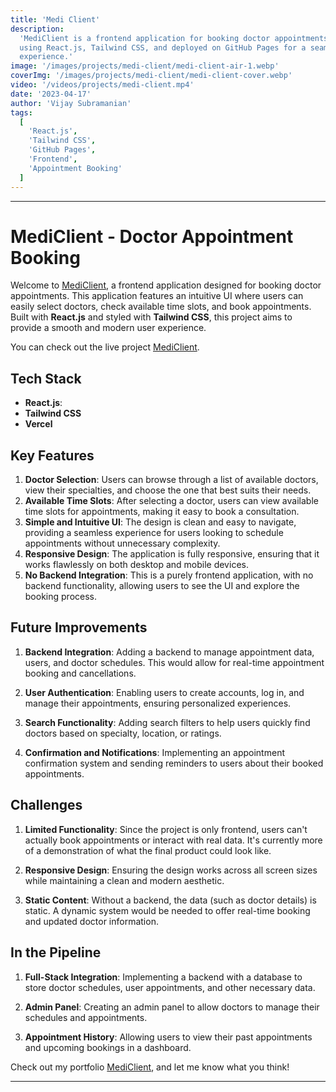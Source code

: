 ```yaml
---
title: 'Medi Client'
description:
  'MediClient is a frontend application for booking doctor appointments. Built
  using React.js, Tailwind CSS, and deployed on GitHub Pages for a seamless user
  experience.'
image: '/images/projects/medi-client/medi-client-air-1.webp'
coverImg: '/images/projects/medi-client/medi-client-cover.webp'
video: '/videos/projects/medi-client.mp4'
date: '2023-04-17'
author: 'Vijay Subramanian'
tags:
  [
    'React.js',
    'Tailwind CSS',
    'GitHub Pages',
    'Frontend',
    'Appointment Booking'
  ]
---
```


---

# MediClient - Doctor Appointment Booking

Welcome to [MediClient](https://vs-medi-client.vercel.app/), a frontend
application designed for booking doctor appointments. This application features
an intuitive UI where users can easily select doctors, check available time
slots, and book appointments. Built with **React.js** and styled with **Tailwind
CSS**, this project aims to provide a smooth and modern user experience.

You can check out the live project
[MediClient](https://vs-medi-client.vercel.app/).

## Tech Stack

- **React.js**:
- **Tailwind CSS**
- **Vercel**

## Key Features

1. **Doctor Selection**: Users can browse through a list of available doctors,
   view their specialties, and choose the one that best suits their needs.
2. **Available Time Slots**: After selecting a doctor, users can view available
   time slots for appointments, making it easy to book a consultation.
3. **Simple and Intuitive UI**: The design is clean and easy to navigate,
   providing a seamless experience for users looking to schedule appointments
   without unnecessary complexity.
4. **Responsive Design**: The application is fully responsive, ensuring that it
   works flawlessly on both desktop and mobile devices.
5. **No Backend Integration**: This is a purely frontend application, with no
   backend functionality, allowing users to see the UI and explore the booking
   process.

## Future Improvements

1. **Backend Integration**: Adding a backend to manage appointment data, users,
   and doctor schedules. This would allow for real-time appointment booking and
   cancellations.

2. **User Authentication**: Enabling users to create accounts, log in, and
   manage their appointments, ensuring personalized experiences.

3. **Search Functionality**: Adding search filters to help users quickly find
   doctors based on specialty, location, or ratings.

4. **Confirmation and Notifications**: Implementing an appointment confirmation
   system and sending reminders to users about their booked appointments.

## Challenges

1. **Limited Functionality**: Since the project is only frontend, users can't
   actually book appointments or interact with real data. It's currently more of
   a demonstration of what the final product could look like.

2. **Responsive Design**: Ensuring the design works across all screen sizes
   while maintaining a clean and modern aesthetic.

3. **Static Content**: Without a backend, the data (such as doctor details) is
   static. A dynamic system would be needed to offer real-time booking and
   updated doctor information.

## In the Pipeline

1. **Full-Stack Integration**: Implementing a backend with a database to store
   doctor schedules, user appointments, and other necessary data.
2. **Admin Panel**: Creating an admin panel to allow doctors to manage their
   schedules and appointments.

3. **Appointment History**: Allowing users to view their past appointments and
   upcoming bookings in a dashboard.

Check out my portfolio [MediClient](https://vs-medi-client.vercel.app/), and let
me know what you think!

---

